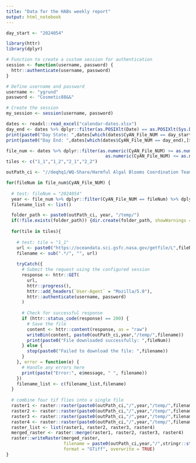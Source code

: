 ```yaml
---
title: "Data for the HABs weekly report"
output: html_notebook
---
```


```r
day_start <- "2024054"

library(httr)
library(dplyr)

# Function to create a custom session for authentication
session <- function(username, password) {
  httr::authenticate(username, password)
}

# Define username and password
username <- "ygrund"
password <- "Cosmetic88&&"

# Create the session
my_session <- session(username, password)

dates <- readxl::read_excel("calendar-dates.xlsx")
day_end <- dates %>% dplyr::filter(as.POSIXlt(Date) == as.POSIXlt(Sys.Date()-1)) %>% dplyr::pull(CyAN_File_NUM)
print(paste0("Day State: ",dates[which(dates$CyAN_File_NUM == day_start),]$Date, " | ",day_start))
print(paste0("Day End: ",dates[which(dates$CyAN_File_NUM == day_end),]$Date, " | ",day_end))

file_num <- dates %>% dplyr::filter(as.numeric(CyAN_File_NUM) >= as.numeric(day_start) & 
                                      as.numeric(CyAN_File_NUM) <= as.numeric(day_end))
tiles <- c("1_1","1_2","2_1","2_2")

outPath_ci <- "//deqhq1/WQ-Share/Harmful Algal Blooms Coordination Team/Satellite data/CyAN_Data_V5/Sentinel-3/CI_cyano/raw/"

for(fileNum in file_num$CyAN_File_NUM) {
  
  # test: fileNum = "2024054"
  year <- file_num %>% dplyr::filter(CyAN_File_NUM == fileNum) %>% dplyr::pull(Year)
  filename_list <- list()

  folder_path <- paste0(outPath_ci, year, "/temp/")
  if(!file.exists(folder_path)) {dir.create(folder_path, showWarnings = TRUE, recursive = FALSE)}else{}
  
  for(tile in tiles){
    
    # test: tile = "1_1"
    url <- paste0("https://oceandata.sci.gsfc.nasa.gov/getfile/L",fileNum,".L3m_DAY_CYAN_CI_cyano_CYAN_CONUS_300m_",tile,".tif")
    filename <- sub(".*/", "", url)
    
    tryCatch({
      # Submit the request using the configured session
      response <- httr::GET(
        url,
        httr::progress(),
        httr::add_headers(`User-Agent` = "Mozilla/5.0"),
        httr::authenticate(username, password)
      )
      
      # Check for successful response
      if (httr::status_code(response) == 200) {
        # Save the file
        content <- httr::content(response, as = "raw")
        writeBin(content, paste0(outPath_ci,year,"/temp/",filename))
        print(paste0("File downloaded successfully: ",fileNum))
      } else {
        stop(paste0("Failed to download the file: ",filename))
      }
    }, error = function(e) {
      # Handle any errors here
      print(paste("Error:", e$message, " ", filename))
    })
    filename_list <- c(filename_list,filename)
  }
  
  # combine four tif flies into a single file
  raster1 <- raster::raster(paste0(outPath_ci,"/",year,"/temp/",filename_list[1]))
  raster2 <- raster::raster(paste0(outPath_ci,"/",year,"/temp/",filename_list[2]))
  raster3 <- raster::raster(paste0(outPath_ci,"/",year,"/temp/",filename_list[3]))
  raster4 <- raster::raster(paste0(outPath_ci,"/",year,"/temp/",filename_list[4]))
  raster_list <- list(raster1, raster2, raster3, raster4)
  merged_raster <- raster::merge(raster1, raster2, raster3, raster4)
  raster::writeRaster(merged_raster,
                      filename = paste0(outPath_ci,year,"/",stringr::str_sub(filename, start = 1, end = 8)),
                      format = "GTiff", overwrite = TRUE)
}

```

